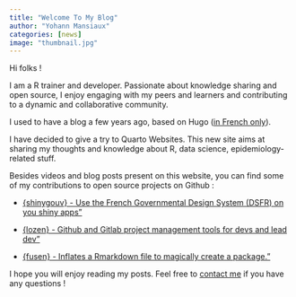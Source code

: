 ```yaml
---
title: "Welcome To My Blog"
author: "Yohann Mansiaux"
categories: [news]
image: "thumbnail.jpg"
---
```


Hi folks !

I am a R trainer and developer. Passionate about knowledge sharing and open source, I enjoy engaging with my peers and learners and contributing to a dynamic and collaborative community.

I used to have a blog a few years ago, based on Hugo ([in French only](https://ymansiaux-data.netlify.app/)).

I have decided to give a try to Quarto Websites. This new site aims at sharing my thoughts and knowledge about R, data science, epidemiology-related stuff.  

Besides videos and blog posts present on this website, you can find some of my contributions to open source projects on Github :

- [{shinygouv} - Use the French Governmental Design System (DSFR) on you shiny apps"](https://github.com/spyrales/shinygouv)
  
- [{lozen} - Github and Gitlab project management tools for devs and lead dev"](https://github.com/ThinkR-open/lozen)

- [{fusen} - Inflates a Rmarkdown file to magically create a package."](https://github.com/ThinkR-open/fusen)

I hope you will enjoy reading my posts. Feel free to [contact me](https://ymansiaux.github.io/yohann-data/about.html) if you have any questions !

